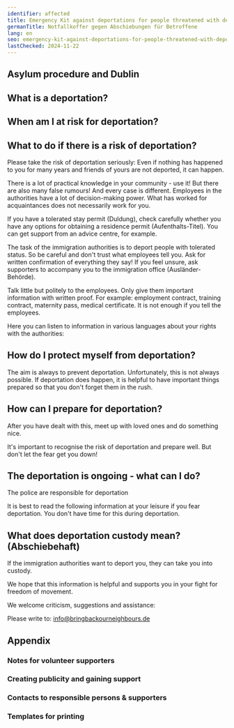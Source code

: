 ```yaml
---
identifier: affected
title: Emergency Kit against deportations for people threatened with deportation
germanTitle: Notfallkoffer gegen Abschiebungen für Betroffene
lang: en
seo: emergency-kit-against-deportations-for-people-threatened-with-deportation
lastChecked: 2024-11-22
---
```



<Block identifier="kit-intro" />

## Asylum procedure and Dublin

<Block identifier="kit-procedure-dublin"/>

## What is a deportation?

<Block identifier="kit-deportation-definition"/>

## When am I at risk for deportation?

<Block identifier="kit-deportation-risk"/>

## What to do if there is a risk of deportation?

<Block identifier="kit-stress" />

Please take the risk of deportation seriously: Even if nothing has happened to you for many years and friends of yours are not deported, it can happen.

There is a lot of practical knowledge in your community - use it! But there are also many false rumours! And every case is different. Employees in the authorities have a lot of decision-making power. What has worked for acquaintances does not necessarily work for you.

If you have a tolerated stay permit (Duldung), check carefully whether you have any options for obtaining a residence permit (Aufenthalts-Titel). You can get support from an advice centre, for example.

<Block identifier="get-legal-advice" />

<BlockBox identifier="residence">
  <Block identifier="residence" collection="flyers" />
</BlockBox>

The task of the immigration authorities is to deport people with tolerated status. So be careful and don't trust what employees tell you. Ask for written confirmation of everything they say! If you feel unsure, ask supporters to accompany you to the immigration office (Ausländer-Behörde).

Talk little but politely to the employees. Only give them important information with written proof. For example: employment contract, training contract, maternity pass, medical certificate. It is not enough if you tell the employees.

Here you can listen to information in various languages about your rights with the authorities:

<ExternalShortLink identifier="sfr_audio" />

## How do I protect myself from deportation?

<BlockBox identifier="prevent-deportation">
  <Block identifier="deportation-protection" />
</BlockBox>

The aim is always to prevent deportation. Unfortunately, this is not always possible. If deportation does happen, it is helpful to have important things prepared so that you don't forget them in the rush.

## How can I prepare for deportation?

<BlockBox identifier="prepare-deportation">
  <Block identifier="prepare-deportation" collection="flyers"/>
</BlockBox>

After you have dealt with this, meet up with loved ones and do something nice.

It's important to recognise the risk of deportation and prepare well. But don't let the fear get you down!

## The deportation is ongoing - what can I do?

The police are responsible for deportation

<BlockBox identifier="police">
  <Block identifier="police" collection="flyers" />
</BlockBox>

It is best to read the following information at your leisure if you fear deportation. You don't have time for this during deportation.

<BlockBox identifier="ongoing-deportation">
  <Block identifier="ongoing-deportation" collection="flyers" />
</BlockBox>

## What does deportation custody mean? (Abschiebehaft)

If the immigration authorities want to deport you, they can take you into custody.

<BlockBox identifier="detention">
  <Block identifier="detention" collection="flyers" />
</BlockBox>

We hope that this information is helpful and supports you in your fight for freedom of movement.

We welcome criticism, suggestions and assistance:

Please write to: info@bringbackourneighbours.de

## Appendix

### Notes for volunteer supporters

<Block identifier="supporters"/>

###  Creating publicity and gaining support

<Block identifier="publicity" collection="pages"/>

### Contacts to responsible persons & supporters

<Block identifier="contacts" collection="pages"/>

### Templates for printing

<Block identifier="forms" collection="pages"/>

